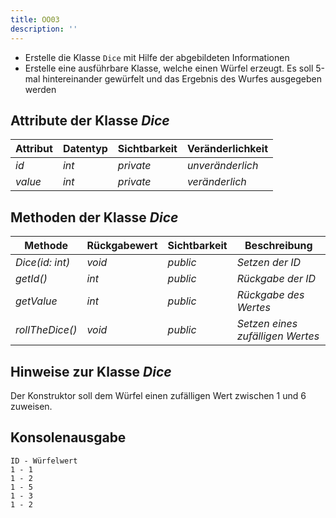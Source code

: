 ```yaml
---
title: OO03
description: ''
---
```



- Erstelle die Klasse `Dice` mit Hilfe der abgebildeten Informationen
- Erstelle eine ausführbare Klasse, welche einen Würfel erzeugt. Es soll 5-mal
  hintereinander gewürfelt und das Ergebnis des Wurfes ausgegeben werden

## Attribute der Klasse _Dice_

| Attribut | Datentyp | Sichtbarkeit | Veränderlichkeit |
| -------- | -------- | ------------ | ---------------- |
| _id_     | _int_    | _private_    | _unveränderlich_ |
| _value_  | _int_    | _private_    | _veränderlich_   |

## Methoden der Klasse _Dice_

| Methode         | Rückgabewert | Sichtbarkeit | Beschreibung                     |
| --------------- | ------------ | ------------ | -------------------------------- |
| _Dice(id: int)_ | _void_       | _public_     | _Setzen der ID_                  |
| _getId()_       | _int_        | _public_     | _Rückgabe der ID_                |
| _getValue_      | _int_        | _public_     | _Rückgabe des Wertes_            |
| _rollTheDice()_ | _void_       | _public_     | _Setzen eines zufälligen Wertes_ |

## Hinweise zur Klasse _Dice_

Der Konstruktor soll dem Würfel einen zufälligen Wert zwischen 1 und 6 zuweisen.

## Konsolenausgabe

```console
ID - Würfelwert
1 - 1
1 - 2
1 - 5
1 - 3
1 - 2
```

<Exercise pullRequest="79" branchSuffix="oo/03" />
